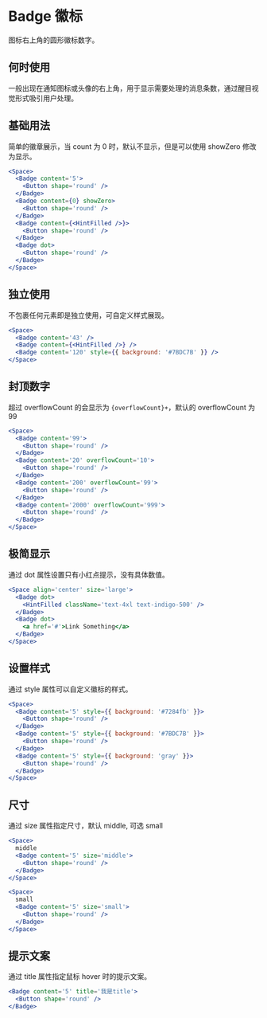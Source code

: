 # Badge 徽标

图标右上角的圆形徽标数字。

## 何时使用

一般出现在通知图标或头像的右上角，用于显示需要处理的消息条数，通过醒目视觉形式吸引用户处理。

## 基础用法

简单的徽章展示，当 count 为 0 时，默认不显示，但是可以使用 showZero 修改为显示。

```jsx
<Space>
  <Badge content='5'>
    <Button shape='round' />
  </Badge>
  <Badge content={0} showZero>
    <Button shape='round' />
  </Badge>
  <Badge content={<HintFilled />}>
    <Button shape='round' />
  </Badge>
  <Badge dot>
    <Button shape='round' />
  </Badge>
</Space>
```

## 独立使用

不包裹任何元素即是独立使用，可自定义样式展现。

```jsx
<Space>
  <Badge content='43' />
  <Badge content={<HintFilled />} />
  <Badge content='120' style={{ background: '#7BDC7B' }} />
</Space>
```

## 封顶数字

超过 overflowCount 的会显示为 `{overflowCount}+`，默认的 overflowCount 为 99

```jsx
<Space>
  <Badge content='99'>
    <Button shape='round' />
  </Badge>
  <Badge content='20' overflowCount='10'>
    <Button shape='round' />
  </Badge>
  <Badge content='200' overflowCount='99'>
    <Button shape='round' />
  </Badge>
  <Badge content='2000' overflowCount='999'>
    <Button shape='round' />
  </Badge>
</Space>
```

## 极简显示

通过 dot 属性设置只有小红点提示，没有具体数值。

```jsx
<Space align='center' size='large'>
  <Badge dot>
    <HintFilled className='text-4xl text-indigo-500' />
  </Badge>
  <Badge dot>
    <a href='#'>Link Something</a>
  </Badge>
</Space>
```

## 设置样式

通过 style 属性可以自定义徽标的样式。

```jsx
<Space>
  <Badge content='5' style={{ background: '#7284fb' }}>
    <Button shape='round' />
  </Badge>
  <Badge content='5' style={{ background: '#7BDC7B' }}>
    <Button shape='round' />
  </Badge>
  <Badge content='5' style={{ background: 'gray' }}>
    <Button shape='round' />
  </Badge>
</Space>
```

## 尺寸

通过 size 属性指定尺寸，默认 middle, 可选 small

```jsx
<Space>
  middle
  <Badge content='5' size='middle'>
    <Button shape='round' />
  </Badge>
</Space>
```

```jsx
<Space>
  small
  <Badge content='5' size='small'>
    <Button shape='round' />
  </Badge>
</Space>
```

## 提示文案

通过 title 属性指定鼠标 hover 时的提示文案。

```jsx
<Badge content='5' title='我是title'>
  <Button shape='round' />
</Badge>
```

